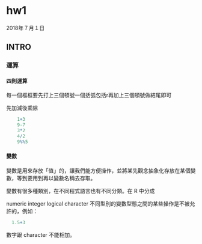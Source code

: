 
# hw1

2018年７月１日
 
## INTRO
 
### 運算
 
#### 四則運算

每一個框框要先打上三個頓號一個括弧包括r再加上三個頓號做結尾即可

先加減後乘除

``` r
    1+3
    9-7
    3*2
    4/2
    9%%5
```

#### 變數

變數是用來存放「值」的，讓我們能方便操作，並將某先觀念抽象化存放在某個變數，等到要用到再以變數名稱去存取。

變數有很多種類別，在不同程式語言也有不同分類。在 R 中分成

numeric
integer
logical
character
不同型別的變數型態之間的某些操作是不被允許的，例如：

```r
  1.5+3
```

數字跟 character 不能相加。











